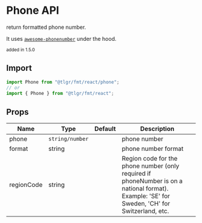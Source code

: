 # Phone API

return formatted phone number.

It uses [`awesome-phonenumber`](https://www.npmjs.com/package/awesome-phonenumber) under the hood.

<small>added in 1.5.0</small>

## Import

```jsx
import Phone from "@tlgr/fmt/react/phone";
// or
import { Phone } from "@tlgr/fmt/react";
```

## Props

| Name       | Type            | Default | Description                                                                                                                                   |
| ---------- | --------------- | ------- | --------------------------------------------------------------------------------------------------------------------------------------------- |
| phone      | `string/number` |         | phone number                                                                                                                                  |
| format     | string          |         | phone number format                                                                                                                           |
| regionCode | string          |         | Region code for the phone number (only required if phoneNumber is on a national format). Example: 'SE' for Sweden, 'CH' for Switzerland, etc. |
